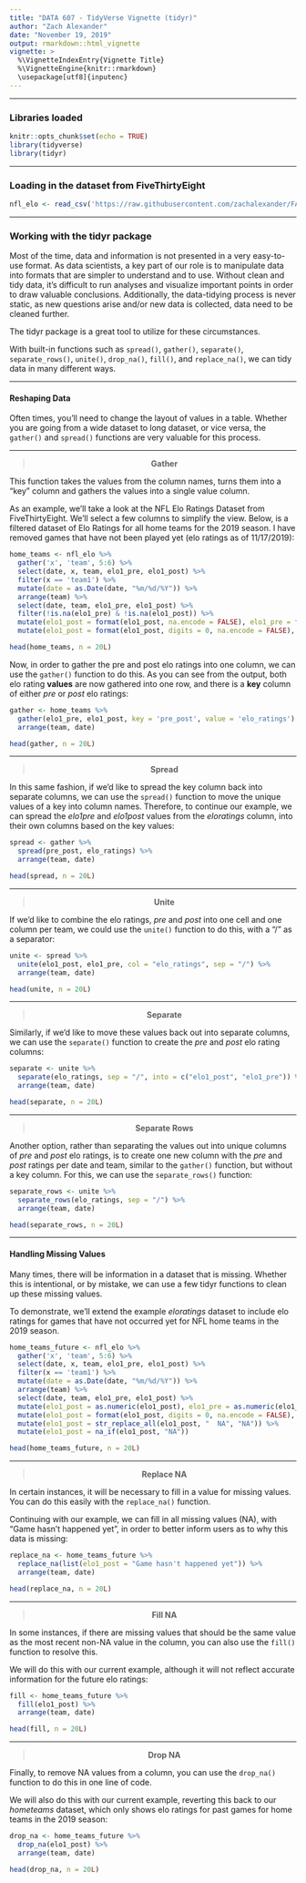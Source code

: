 ```yaml
---
title: "DATA 607 - TidyVerse Vignette (tidyr)"
author: "Zach Alexander"
date: "November 19, 2019"
output: rmarkdown::html_vignette
vignette: >
  %\VignetteIndexEntry{Vignette Title}
  %\VignetteEngine{knitr::rmarkdown}
  \usepackage[utf8]{inputenc}
---
```


***

### Libraries loaded

```r
knitr::opts_chunk$set(echo = TRUE)
library(tidyverse)
library(tidyr)
```


***

### Loading in the dataset from FiveThirtyEight

```r
nfl_elo <- read_csv('https://raw.githubusercontent.com/zachalexander/FALL2019TIDYVERSE/master/nfl_elo_latest.csv')
```

***

### Working with the tidyr package

Most of the time, data and information is not presented in a very easy-to-use format. As data scientists, a key part of our role is to manipulate data into formats that are simpler to understand and to use. Without clean and tidy data, it's difficult to run analyses and visualize important points in order to draw valuable conclusions. Additionally, the data-tidying process is never static, as new questions arise and/or new data is collected, data need to be cleaned further.

The tidyr package is a great tool to utilize for these circumstances. 

With built-in functions such as `spread()`, `gather()`, `separate()`, `separate_rows()`, `unite()`, `drop_na()`, `fill()`, and `replace_na()`, we can tidy data in many different ways.


***

#### Reshaping Data

Often times, you'll need to change the layout of values in a table. Whether you are going from a wide dataset to long dataset, or vice versa, the `gather()` and `spread()` functions are very valuable for this process.  

***

<center>
> __Gather__
</center>  

This function takes the values from the column names, turns them into a "key" column and gathers the values into a single value column.

As an example, we'll take a look at the NFL Elo Ratings Dataset from FiveThirtyEight. We'll select a few columns to simplify the view. Below, is a filtered dataset of Elo Ratings for all home teams for the 2019 season. I have removed games that have not been played yet (elo ratings as of 11/17/2019):

```r
home_teams <- nfl_elo %>%
  gather('x', 'team', 5:6) %>% 
  select(date, x, team, elo1_pre, elo1_post) %>% 
  filter(x == 'team1') %>% 
  mutate(date = as.Date(date, "%m/%d/%Y")) %>% 
  arrange(team) %>% 
  select(date, team, elo1_pre, elo1_post) %>% 
  filter(!is.na(elo1_pre) & !is.na(elo1_post)) %>% 
  mutate(elo1_post = format(elo1_post, na.encode = FALSE), elo1_pre = format(elo1_pre, na.encode = FALSE)) %>% 
  mutate(elo1_post = format(elo1_post, digits = 0, na.encode = FALSE), elo1_pre = format(elo1_pre, digits = 0, na.encode = FALSE))
```

```r
head(home_teams, n = 20L)
```

Now, in order to gather the pre and post elo ratings into one column, we can use the `gather()` function to do this. As you can see from the output, both elo rating __values__ are now gathered into one row, and there is a __key__ column of either _pre_ or _post_ elo ratings: 

```r
gather <- home_teams %>% 
  gather(elo1_pre, elo1_post, key = 'pre_post', value = 'elo_ratings') %>% 
  arrange(team, date)
```

```r
head(gather, n = 20L)
```

***

<center>
> __Spread__
</center>  

In this same fashion, if we'd like to spread the key column back into separate columns, we can use the `spread()` function to move the unique values of a key into column names. Therefore, to continue our example, we can spread the _elo1pre_ and _elo1post_ values from the _eloratings_ column, into their own columns based on the key values:


```r
spread <- gather %>% 
  spread(pre_post, elo_ratings) %>% 
  arrange(team, date)
```

```r
head(spread, n = 20L)
```


***

<center>
> __Unite__
</center>  

If we'd like to combine the elo ratings, _pre_ and _post_ into one cell and one column per team, we could use the `unite()` function to do this, with a "/" as a separator:

```r
unite <- spread %>% 
  unite(elo1_post, elo1_pre, col = "elo_ratings", sep = "/") %>% 
  arrange(team, date)
```

```r
head(unite, n = 20L)
```


***

<center>
> __Separate__
</center> 

Similarly, if we'd like to move these values back out into separate columns, we can use the `separate()` function to create the _pre_ and _post_ elo rating columns:


```r
separate <- unite %>% 
  separate(elo_ratings, sep = "/", into = c("elo1_post", "elo1_pre")) %>% 
  arrange(team, date)
```

```r
head(separate, n = 20L)
```

***

<center>
> __Separate Rows__
</center> 

Another option, rather than separating the values out into unique columns of _pre_ and _post_ elo ratings, is to create one new column with the _pre_ and _post_ ratings per date and team, similar to the `gather()` function, but without a key column. For this, we can use the `separate_rows()` function:

```r
separate_rows <- unite %>% 
  separate_rows(elo_ratings, sep = "/") %>% 
  arrange(team, date)
```

```r
head(separate_rows, n = 20L)
```

***

#### Handling Missing Values

Many times, there will be information in a dataset that is missing. Whether this is intentional, or by mistake, we can use a few tidyr functions to clean up these missing values.  

To demonstrate, we'll extend the example _eloratings_ dataset to include elo ratings for games that have not occurred yet for NFL home teams in the 2019 season.

```r
home_teams_future <- nfl_elo %>%
  gather('x', 'team', 5:6) %>% 
  select(date, x, team, elo1_pre, elo1_post) %>% 
  filter(x == 'team1') %>% 
  mutate(date = as.Date(date, "%m/%d/%Y")) %>% 
  arrange(team) %>% 
  select(date, team, elo1_pre, elo1_post) %>% 
  mutate(elo1_post = as.numeric(elo1_post), elo1_pre = as.numeric(elo1_pre)) %>% 
  mutate(elo1_post = format(elo1_post, digits = 0, na.encode = FALSE), elo1_pre = format(elo1_pre, digits = 0, na.encode = FALSE)) %>% 
  mutate(elo1_post = str_replace_all(elo1_post, "  NA", "NA")) %>% 
  mutate(elo1_post = na_if(elo1_post, "NA"))
```

```r
head(home_teams_future, n = 20L)
```

***

<center>
> __Replace NA__
</center> 

In certain instances, it will be necessary to fill in a value for missing values. You can do this easily with the `replace_na()` function.

Continuing with our example, we can fill in all missing values (NA), with "Game hasn't happened yet", in order to better inform users as to why this data is missing:

```r
replace_na <- home_teams_future %>% 
  replace_na(list(elo1_post = "Game hasn't happened yet")) %>% 
  arrange(team, date)
```

```r
head(replace_na, n = 20L)
```

***

<center>
> __Fill NA__
</center> 

In some instances, if there are missing values that should be the same value as the most recent non-NA value in the column, you can also use the `fill()` function to resolve this.

We will do this with our current example, although it will not reflect accurate information for the future elo ratings:

```r
fill <- home_teams_future %>% 
  fill(elo1_post) %>% 
  arrange(team, date)
```

```r
head(fill, n = 20L)
```

***

<center>
> __Drop NA__
</center> 

Finally, to remove NA values from a column, you can use the `drop_na()` function to do this in one line of code. 

We will also do this with our current example, reverting this back to our _hometeams_ dataset, which only shows elo ratings for past games for home teams in the 2019 season:


```r
drop_na <- home_teams_future %>% 
  drop_na(elo1_post) %>% 
  arrange(team, date)
```

```r
head(drop_na, n = 20L)
```


